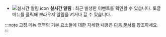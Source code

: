 * ![실시간 알림 icon](/img/ico-noti.svg) **실시간 알림** : 최근 발생한 이벤트를 확인할 수 있습니다. 토글 메뉴를 클릭해 브라우저 알림을 켜거나 끌 수 있습니다.

:::note
고정 메뉴 영역의 기본 요소들에 대한 자세한 내용은 [다음 문서](../navigation/main-ui-intro)를 참조하세요.
:::
